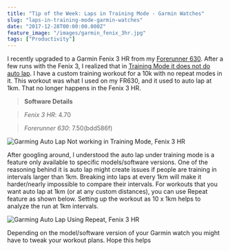 ```yaml
---
title: "Tip of the Week: Laps in Training Mode - Garmin Watches"
slug: "laps-in-training-mode-garmin-watches"
date: "2017-12-28T00:00:00.000Z"
feature_image: "/images/garmin_fenix_3hr.jpg"
tags: ["Productivity"]
---
```


I recently upgraded to a Garmin Fenix 3 HR from my [Forerunner 630](/posts/three-months-to-a-half-marathon/). After a few runs with the Fenix 3, I realized that in [Training Mode it does not do auto lap](https://twitter.com/rahulpnath/status/928145529606873088). I have a custom training workout for a 10k with no repeat modes in it. This workout was what I used on my FR630, and it used to auto lap at 1km. That no longer happens in the Fenix 3 HR.

> **Software Details**

> _Fenix 3 HR_: 4.70

> _Forerunner 630_: 7.50(bdd586f)

![Garming Auto Lap Not working in Training Mode, Fenix 3 HR](/images/garmin_auto_lap_training.png)

After googling around, I understood the auto lap under training mode is a feature only available to specific models/software versions. One of the reasoning behind it is auto lap might create issues if people are training in intervals larger than 1km. Breaking into laps at every 1km will make it harder/nearly impossible to compare their intervals. For workouts that you want auto lap at 1km (or at any custom distances), you can use Repeat feature as shown below. Setting up the workout as 10 x 1km helps to analyze the run at 1km intervals.

![Garming Auto Lap Using Repeat, Fenix 3 HR](/images/garmin_auto_lap_training_repeat.png)

Depending on the model/software version of your Garmin watch you might have to tweak your workout plans. Hope this helps